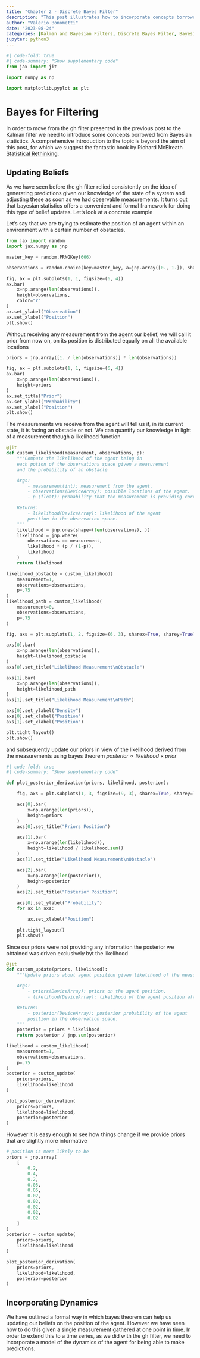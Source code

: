 ```yaml
---
title: "Chapter 2 - Discrete Bayes Filter" 
description: "This post illustrates how to incorporate concepts borrowed from bayesian statistics into filtering algorithms."
author: "Valerio Bonometti"
date: "2023-08-24"
categories: [Kalman and Bayesian Filters, Discrete Bayes Filter, Bayesian Statistics]
jupyter: python3
---
```

```python
#| code-fold: true
#| code-summary: "Show supplementary code"
from jax import jit

import numpy as np

import matplotlib.pyplot as plt
```

# Bayes for Filtering

In order to move from the gh filter presented in the previous post to the Kalman filter we need to introduce some concepts borrowed from Bayesian statistics. A comprehensive introduction to the topic is beyond the aim of this post, for which we suggest the fantastic book by Richard McElreath [Statistical Rethinking](https://xcelab.net/rm/statistical-rethinking/).

## Updating Beliefs

As we have seen before the gh filter relied consistently on the idea of generating predictions given our knowledge of the state of a system and adjusting these as soon as we had observable measurements. It turns out that bayesian statistics offers a convenient and formal framework for doing this type of belief updates. Let's look at a concrete example

Let's say that we are trying to estimate the position of an agent within an environment with a certain number of obstacles. 

```python
from jax import random
import jax.numpy as jnp

master_key = random.PRNGKey(666)

observations = random.choice(key=master_key, a=jnp.array([0., 1.]), shape=(10,), p=jnp.array([.4, .6]))

fig, ax = plt.subplots(1, 1, figsize=(6, 4))
ax.bar(
    x=np.arange(len(observations)),
    height=observations,
    color="r"
)
ax.set_ylabel("Observation")
ax.set_xlabel("Position")
plt.show()
```

Without receiving any measurement from the agent our belief, we will call it prior from now on, on its position is distributed equally on all the available locations

```python
priors = jnp.array([1. / len(observations)] * len(observations))

fig, ax = plt.subplots(1, 1, figsize=(6, 4))
ax.bar(
    x=np.arange(len(observations)),
    height=priors
)
ax.set_title("Prior")
ax.set_ylabel("Probability")
ax.set_xlabel("Position")
plt.show()
```

The measurements we receive from the agent will tell us if, in its current state, it is facing an obstacle or not. We can quantify our knowledge in light of a measurement though a likelihood function

```python
@jit
def custom_likelihood(measurement, observations, p):
    """Compute the likelihood of the agent being in
    each potion of the observations space given a measurement
    and the probability of an obstacle

    Args:
        - measurement(int): measurement from the agent.
        - observations(DeviceArray): possible locations of the agent.
        - p (float): probability that the measurement is providing correct information

    Returns:
        - likelihood(DeviceArray): likelihood of the agent 
        position in the observation space.
    """
    likelihood = jnp.ones(shape=(len(observations), ))
    likelihood = jnp.where(
        observations == measurement,
        likelihood * (p / (1-p)),
        likelihood
    )
    return likelihood

likelihood_obstacle = custom_likelihood(
    measurement=1,
    observations=observations,
    p=.75
)
likelihood_path = custom_likelihood(
    measurement=0,
    observations=observations,
    p=.75
)

fig, axs = plt.subplots(1, 2, figsize=(6, 3), sharex=True, sharey=True)

axs[0].bar(
    x=np.arange(len(observations)),
    height=likelihood_obstacle
)
axs[0].set_title("Likelihood Measurement\nObstacle")

axs[1].bar(
    x=np.arange(len(observations)),
    height=likelihood_path
)
axs[1].set_title("Likelihood Measurement\nPath")

axs[0].set_ylabel("Density")
axs[0].set_xlabel("Position")
axs[1].set_xlabel("Position")

plt.tight_layout()
plt.show()
```

and subsequently update our priors in view of the likelihood derived from the measurements using bayes theorem $posterior \propto likelihood \times prior$

```python
#| code-fold: true
#| code-summary: "Show supplementary code"

def plot_posterior_derivation(priors, likelihood, posterior):

    fig, axs = plt.subplots(1, 3, figsize=(9, 3), sharex=True, sharey=True)

    axs[0].bar(
        x=np.arange(len(priors)),
        height=priors 
    )
    axs[0].set_title("Priors Position")

    axs[1].bar(
        x=np.arange(len(likelihood)),
        height=likelihood / likelihood.sum()
    )
    axs[1].set_title("Likelihood Measurement\nObstacle")

    axs[2].bar(
        x=np.arange(len(posterior)),
        height=posterior
    )
    axs[2].set_title("Posterior Position")

    axs[0].set_ylabel("Probability")
    for ax in axs:

        ax.set_xlabel("Position")

    plt.tight_layout()
    plt.show()
```

Since our priors were not providing any information the posterior we obtained was driven exclusively byt the likelihood

```python
@jit
def custom_update(priors, likelihood):
    """Update priors about agent position given likelihood of the measurement

    Args:
        - priors(DeviceArray): priors on the agent position.
        - likelihood(DeviceArray): likelihood of the agent position after observing a measurement.

    Returns:
        - posterior(DeviceArray): posterior probability of the agent 
        position in the observation space.
    """
    posterior = priors * likelihood
    return posterior / jnp.sum(posterior)

likelihood = custom_likelihood(
    measurement=1,
    observations=observations,
    p=.75
)
posterior = custom_update(
    priors=priors,
    likelihood=likelihood
)

plot_posterior_derivation(
    priors=priors, 
    likelihood=likelihood, 
    posterior=posterior
)
```

However it is easy enough to see how things change if we provide priors that are slightly more informative

```python
# position is more likely to be 
priors = jnp.array(
    [
        0.2,
        0.4,
        0.2,
        0.05,
        0.05,
        0.02,
        0.02,
        0.02,
        0.02,
        0.02
    ]
)
posterior = custom_update(
    priors=priors,
    likelihood=likelihood
)

plot_posterior_derivation(
    priors=priors, 
    likelihood=likelihood, 
    posterior=posterior
)
```

## Incorporating Dynamics

We have outlined a formal way in which bayes theorem can help us updating our beliefs on the position of the agent. However we have seen how to do this given a single measurement gathered at one point in time. In order to extend this to a time series, as we did with the gh filter, we need to incorporate a model of the dynamics of the agent for being able to make predictions.